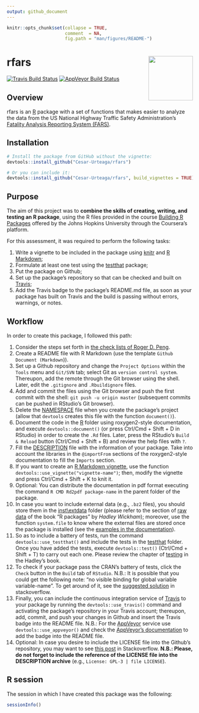 ```yaml
---
output: github_document
---
```


<!-- 
  README.md is generated from README.Rmd, so you should edit that file.
-->

```r
knitr::opts_chunk$set(collapse = TRUE,
                      comment  = NA,
                      fig.path = "man/figures/README-")
```

# rfars <img src="man/figures/logo.png" align="right" width="120"/>

[![Travis Build Status](https://travis-ci.org/Cesar-Urteaga/rfars.svg?branch=master)](https://travis-ci.org/Cesar-Urteaga/rfars)
[![AppVeyor Build Status](https://ci.appveyor.com/api/projects/status/github/Cesar-Urteaga/rfars?branch=master&svg=true)](https://ci.appveyor.com/project/Cesar-Urteaga/rfars)

## Overview

rfars is an [R](https://www.r-project.org/) package with a set of functions that makes easier to analyze the data from the US National Highway Traffic Safety Administration's [Fatality Analysis Reporting System (FARS)](https://www.nhtsa.gov/research-data/fatality-analysis-reporting-system-fars).

## Installation

```r
# Install the package from GitHub without the vignette:
devtools::install_github("Cesar-Urteaga/rfars")

# Or you can include it:
devtools::install_github("Cesar-Urteaga/rfars", build_vignettes = TRUE)
```


## Purpose

The aim of this project was to **combine the skills of creating, writing, and testing an R package**, using the R files provided in the course [Building R Packages](https://www.coursera.org/learn/r-packages) offered by the Johns Hopkins University through the Coursera's platform.

For this assessment, it was required to perform the following tasks:

1. Write a vignette to be included in the package using [knitr](https://cran.r-project.org/web/packages/knitr/index.html) and [R Markdown](http://rmarkdown.rstudio.com/);
2. Formulate at least one test using the [testthat](https://cran.r-project.org/web/packages/testthat/index.html) package;
3. Put the package on Github;
4. Set up the package's repository so that can be checked and built on [Travis](https://travis-ci.org/);
5. Add the Travis badge to the package's README.md file, as soon as your package has built on Travis and the build is passing without errors, warnings, or notes.

## Workflow

In order to create this package, I followed this path:

1. Consider the steps set forth in [the check lists of Roger D. Peng](https://github.com/rdpeng/daprocedures/blob/master/README.md).
2. Create a README file with R Markdown (use the template `Github Document (Markdown`)).
3. Set up a Github repository and change the `Project Options` within the `Tools` menu and `Git/SVN` tab; select Git as `version control system`.  Thereupon, add the remote through the Git browser using the shell.  Later, edit the `.gitignore` and `.Rbuildignore` files.
4. Add and commit the files using the Git browser and push the first commit with the shell: `git push -u origin master` (subsequent commits can be pushed in RStudio's Git browser).
5. Delete the [NAMESPACE](NAMESPACE) file when you create the package's project (allow that `devtools` creates this file with the function `document()`).
6. Document the code in the [R](./R) folder using roxygen2-style documentation, and execute `devtools::document()` (or press Ctrl/Cmd + Shift + D in RStudio) in order to create the `.Rd` files.  Later, press the RStudio's `Build & Reload` button (Ctrl/Cmd + Shift + B) and review the help files with `?`.
7. Fill the [DESCRIPTION](DESCRIPTION) file with the information of your package.  Take into account the libraries in the `@importFrom` sections of the roxygen2-style documentation to fill the `Imports` section.
8. If you want to create an [R Markdown vignette](./vignettes/using-rfars.Rmd), use the function `devtools::use_vignette("vignette-name")`; then, modify the vignette and press Ctrl/Cmd + Shift + K to knit it.
9. Optional: You can distribute the documentation in pdf format executing the command `R CMD Rd2pdf package-name` in the parent folder of the package.
10. In case you want to include external data (e.g., `.bz2` files), you should store them in the [inst\\extdata](./inst/extdata) folder (please refer to the section of [raw data](http://r-pkgs.had.co.nz/data.html#data-extdata) of the book "R packages" by *Hadley Wickham*); moreover, use the function `system.file` to know where the external files are stored once the package is installed (see the [examples in the documentation](https://raw.githubusercontent.com/Cesar-Urteaga/rfars/master/R/fars_functions.R)).
11. So as to include a battery of tests, run the command `devtools::use_testthat()` and include the tests in the [testthat](./tests/testthat) folder.  Once you have added the tests, execute `devtools::test()` (Ctrl/Cmd + Shift + T) to carry out each one.  Please review the chapter of [testing](http://r-pkgs.had.co.nz/tests.html) in the Hadley's book. 
12. To check if your package pass the CRAN's battery of tests, click the `Check` button in the `Build` tab of `RStudio`.  N.B.: It is possible that you could get the following note: "no visible binding for global variable variable-name".  To get around of it, see the [suggested solution](https://stackoverflow.com/a/17807914) in stackoverflow.
13. Finally, you can include the continuous integration service of [Travis](https://travis-ci.org/) to your package by running the `devtools::use_travis()` command and activating the package's repository in your Travis account; thereupon, add, commit, and push your changes in Github and insert the Travis badge into the README file.  N.B.: For the [AppVeyor](https://www.appveyor.com/) service use `devtools::use_appveyor()` and check the [AppVeyor's documentation](https://www.appveyor.com/docs/status-badges/#badges-for-projects-with-public-repositories-on-github-and-bitbucket) to add the badge into the README file.
14. Optional: In case you desire to include the LICENSE file into the Github's repository, you may want to see [this post](https://stackoverflow.com/a/37895659) in Stackoverflow.  **N.B.: Please, do not forget to include the reference of the LICENSE file into the DESCRIPTION archive** (e.g., `License: GPL-3 | file LICENSE`).

## R session

The session in which I have created this package was the following:

```r
sessionInfo()
```

